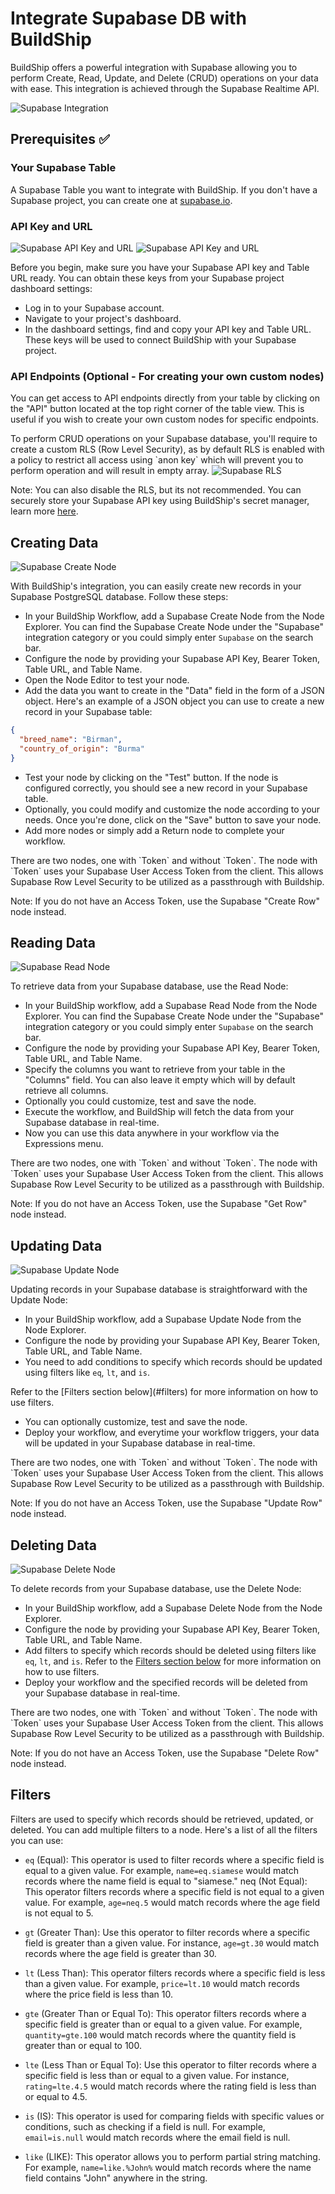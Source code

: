 # Integrate Supabase DB with BuildShip


BuildShip offers a powerful integration with Supabase allowing you to perform Create, Read, Update, and Delete (CRUD)
operations on your data with ease. This integration is achieved through the Supabase Realtime API.

<Image src={supabase1} alt='Supabase Integration' width={1200} />

## Prerequisites ✅

### Your Supabase Table

A Supabase Table you want to integrate with BuildShip. If you don't have a Supabase project, you can create one at
[supabase.io](https://supabase.io/).

### API Key and URL

<Image src={supabase2} alt='Supabase API Key and URL' width={1200} />
<Image src={supabase3} alt='Supabase API Key and URL' width={1200} />

Before you begin, make sure you have your Supabase API key and Table URL ready. You can obtain these keys from your
Supabase project dashboard settings:

- Log in to your Supabase account.
- Navigate to your project's dashboard.
- In the dashboard settings, find and copy your API key and Table URL. These keys will be used to connect BuildShip with
  your Supabase project.

### API Endpoints (Optional - For creating your own custom nodes)

You can get access to API endpoints directly from your table by clicking on the "API" button located at the top right
corner of the table view. This is useful if you wish to create your own custom nodes for specific endpoints.

<Callout emoji="💡" type="info">
To perform CRUD operations on your Supabase database, you'll require to create a custom RLS (Row Level Security), as by default RLS is enabled with a policy to restrict all access using `anon key` which will prevent you to perform operation and will result in empty array.

<Image src={rls} alt='Supabase RLS' width={800} />

Note: You can also disable the RLS, but its not recommended. You can securely store your Supabase API key using
BuildShip's secret manager, learn more [here](https://docs.buildship.com/workflow-operations).

</Callout>

## Creating Data

<Image src={supabaseCreate} alt='Supabase Create Node' width={1200} />

With BuildShip's integration, you can easily create new records in your Supabase PostgreSQL database. Follow these
steps:

- In your BuildShip Workflow, add a Supabase Create Node from the Node Explorer. You can find the Supabase Create Node
  under the "Supabase" integration category or you could simply enter `Supabase` on the search bar.
- Configure the node by providing your Supabase API Key, Bearer Token, Table URL, and Table Name.
- Open the Node Editor to test your node.
- Add the data you want to create in the "Data" field in the form of a JSON object. Here's an example of a JSON object
  you can use to create a new record in your Supabase table:

```json
{
  "breed_name": "Birman",
  "country_of_origin": "Burma"
}
```

- Test your node by clicking on the "Test" button. If the node is configured correctly, you should see a new record in
  your Supabase table.
- Optionally, you could modify and customize the node according to your needs. Once you're done, click on the "Save"
  button to save your node.
- Add more nodes or simply add a Return node to complete your workflow.

<Callout emoji="💡" >
There are two nodes, one with `Token` and without `Token`. The node with `Token` uses your Supabase User Access Token from the client. This allows Supabase Row Level Security to be utilized as a passthrough with Buildship.

Note: If you do not have an Access Token, use the Supabase "Create Row" node instead.

</Callout>

## Reading Data

<Image src={supabaseRead} alt='Supabase Read Node' width={1200} />

To retrieve data from your Supabase database, use the Read Node:

- In your BuildShip workflow, add a Supabase Read Node from the Node Explorer. You can find the Supabase Create Node
  under the "Supabase" integration category or you could simply enter `Supabase` on the search bar.
- Configure the node by providing your Supabase API Key, Bearer Token, Table URL, and Table Name.
- Specify the columns you want to retrieve from your table in the "Columns" field. You can also leave it empty which
  will by default retrieve all columns.
- Optionally you could customize, test and save the node.
- Execute the workflow, and BuildShip will fetch the data from your Supabase database in real-time.
- Now you can use this data anywhere in your workflow via the Expressions menu.

<Callout emoji="💡" >
There are two nodes, one with `Token` and without `Token`. The node with `Token` uses your Supabase User Access Token from the client. This allows Supabase Row Level Security to be utilized as a passthrough with Buildship.

Note: If you do not have an Access Token, use the Supabase "Get Row" node instead.

</Callout>

## Updating Data

<Image src={supabaseUpdate} alt='Supabase Update Node' width={1200} />

Updating records in your Supabase database is straightforward with the Update Node:

- In your BuildShip workflow, add a Supabase Update Node from the Node Explorer.
- Configure the node by providing your Supabase API Key, Bearer Token, Table URL, and Table Name.
- You need to add conditions to specify which records should be updated using filters like `eq`, `lt`, and `is`.

<Callout emoji='💡' type='info'>
  Refer to the [Filters section below](#filters) for more information on how to use filters.
</Callout>

- You can optionally customize, test and save the node.
- Deploy your workflow, and everytime your workflow triggers, your data will be updated in your Supabase database in
  real-time.

<Callout emoji="💡" >
There are two nodes, one with `Token` and without `Token`. The node with `Token` uses your Supabase User Access Token from the client. This allows Supabase Row Level Security to be utilized as a passthrough with Buildship.

Note: If you do not have an Access Token, use the Supabase "Update Row" node instead.

</Callout>

## Deleting Data

<Image src={supabaseDelete} alt='Supabase Delete Node' width={1200} />

To delete records from your Supabase database, use the Delete Node:

- In your BuildShip workflow, add a Supabase Delete Node from the Node Explorer.
- Configure the node by providing your Supabase API Key, Bearer Token, Table URL, and Table Name.
- Add filters to specify which records should be deleted using filters like `eq`, `lt`, and `is`.
  <Callout emoji='💡' type='info'>
    Refer to the [Filters section below](#filters) for more information on how to use filters.
  </Callout>
- Deploy your workflow and the specified records will be deleted from your Supabase database in real-time.

<Callout emoji="💡" >
There are two nodes, one with `Token` and without `Token`. The node with `Token` uses your Supabase User Access Token from the client. This allows Supabase Row Level Security to be utilized as a passthrough with Buildship.

Note: If you do not have an Access Token, use the Supabase "Delete Row" node instead.

</Callout>

## Filters

Filters are used to specify which records should be retrieved, updated, or deleted. You can add multiple filters to a
node. Here's a list of all the filters you can use:

- `eq` (Equal): This operator is used to filter records where a specific field is equal to a given value. For example,
  `name=eq.siamese` would match records where the name field is equal to "siamese." neq (Not Equal): This operator
  filters records where a specific field is not equal to a given value. For example, `age=neq.5` would match records
  where the age field is not equal to 5.

- `gt` (Greater Than): Use this operator to filter records where a specific field is greater than a given value. For
  instance, `age=gt.30` would match records where the age field is greater than 30.

- `lt` (Less Than): This operator filters records where a specific field is less than a given value. For example,
  `price=lt.10` would match records where the price field is less than 10.

- `gte` (Greater Than or Equal To): This operator filters records where a specific field is greater than or equal to a
  given value. For example, `quantity=gte.100` would match records where the quantity field is greater than or equal
  to 100.

- `lte` (Less Than or Equal To): Use this operator to filter records where a specific field is less than or equal to a
  given value. For instance, `rating=lte.4.5` would match records where the rating field is less than or equal to 4.5.

- `is` (IS): This operator is used for comparing fields with specific values or conditions, such as checking if a field
  is null. For example, `email=is.null` would match records where the email field is null.

- `like` (LIKE): This operator allows you to perform partial string matching. For example, `name=like.%John%` would
  match records where the name field contains "John" anywhere in the string.
